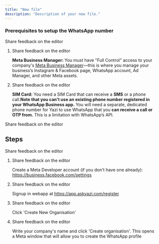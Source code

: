 ```yaml
---
title: "New file"
description: "Description of your new file."
---
```


### P**rerequisites to setup the WhatsApp number**

Share feedback on the editor

1. Share feedback on the editor

   **Meta Business Manager:** You must have "Full Control" access to your company's [Meta Business Manager](https://business.facebook.com/)—this is where you manage your business’s Instagram & Facebook page, WhatsApp account, Ad Manager, and other Meta assets.
2. Share feedback on the editor

   **SIM Card:** You need a SIM Card that can receive a **SMS** or a phone call.**Note that you can't use an existing phone number registered in your WhatsApp Business app.**  You will need a separate, dedicated phone number for Yazi to use WhatsApp that you **can receive a call or OTP from.** This is a limitation with WhatsApp’s API.

Share feedback on the editor

## **Steps**

Share feedback on the editor

1. Share feedback on the editor

   Create a Meta Developer account (if you don't have one already): https://business.facebook.com/settings
2. Share feedback on the editor

   Signup in webapp at https://app.askyazi.com/register
3. Share feedback on the editor

   Click 'Create New Organisation'
4. Share feedback on the editor

   Write your company's name and click 'Create organisation'. This opens a Meta window that will allow you to create the WhatsApp profile